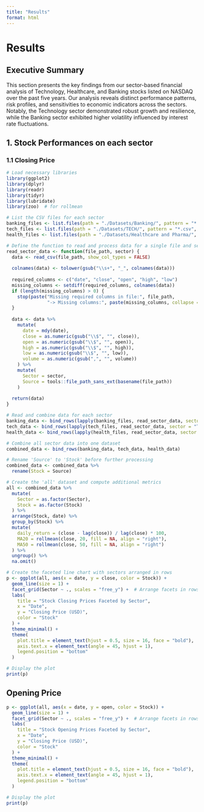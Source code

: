 ```yaml
---
title: "Results"
format: html
---
```


# Results

## Executive Summary

This section presents the key findings from our sector-based financial analysis of Technology, Healthcare, and Banking stocks listed on NASDAQ over the past five years. Our analysis reveals distinct performance patterns, risk profiles, and sensitivities to economic indicators across the sectors. Notably, the Technology sector demonstrated robust growth and resilience, while the Banking sector exhibited higher volatility influenced by interest rate fluctuations.

## 1. Stock Performances on each sector

### 1.1 Closing Price

```r
# Load necessary libraries
library(ggplot2)
library(dplyr)
library(readr)
library(tidyr)
library(lubridate)
library(zoo)  # for rollmean

# List the CSV files for each sector
banking_files <- list.files(path = "./Datasets/Banking/", pattern = "*.csv", full.names = TRUE)
tech_files <- list.files(path = "./Datasets/TECH/", pattern = "*.csv", full.names = TRUE)
health_files <- list.files(path = "./Datasets/Healthcare and Pharma/", pattern = "*.csv", full.names = TRUE)

# Define the function to read and process data for a single file and sector
read_sector_data <- function(file_path, sector) {
  data <- read_csv(file_path, show_col_types = FALSE)  
  
  colnames(data) <- tolower(gsub("\\s+", "_", colnames(data)))  
  
  required_columns <- c("date", "close", "open", "high", "low")
  missing_columns <- setdiff(required_columns, colnames(data))
  if (length(missing_columns) > 0) {
    stop(paste("Missing required columns in file:", file_path, 
               "-> Missing columns:", paste(missing_columns, collapse = ", ")))
  }
  
  data <- data %>%
    mutate(
      date = mdy(date),  
      close = as.numeric(gsub("\\$", "", close)),  
      open = as.numeric(gsub("\\$", "", open)),
      high = as.numeric(gsub("\\$", "", high)),
      low = as.numeric(gsub("\\$", "", low)),
      volume = as.numeric(gsub(",", "", volume))  
    ) %>%
    mutate(
      Sector = sector,
      Source = tools::file_path_sans_ext(basename(file_path))
    )
  
  return(data)
}

# Read and combine data for each sector
banking_data <- bind_rows(lapply(banking_files, read_sector_data, sector = "Banking"))
tech_data <- bind_rows(lapply(tech_files, read_sector_data, sector = "Technology"))
health_data <- bind_rows(lapply(health_files, read_sector_data, sector = "Healthcare"))

# Combine all sector data into one dataset
combined_data <- bind_rows(banking_data, tech_data, health_data)

# Rename 'Source' to 'Stock' before further processing
combined_data <- combined_data %>%
  rename(Stock = Source)

# Create the 'all' dataset and compute additional metrics
all <- combined_data %>%
  mutate(
    Sector = as.factor(Sector),
    Stock = as.factor(Stock)
  ) %>%
  arrange(Stock, date) %>%
  group_by(Stock) %>%
  mutate(
    daily_return = (close - lag(close)) / lag(close) * 100,
    MA20 = rollmean(close, 20, fill = NA, align = "right"),
    MA50 = rollmean(close, 50, fill = NA, align = "right")
  ) %>%
  ungroup() %>%
  na.omit()

# Create the faceted line chart with sectors arranged in rows
p <- ggplot(all, aes(x = date, y = close, color = Stock)) +
  geom_line(size = 1) +
  facet_grid(Sector ~ ., scales = "free_y") +  # Arrange facets in rows
  labs(
    title = "Stock Closing Prices Faceted by Sector",
    x = "Date",
    y = "Closing Price (USD)",
    color = "Stock"
  ) +
  theme_minimal() +
  theme(
    plot.title = element_text(hjust = 0.5, size = 16, face = "bold"),
    axis.text.x = element_text(angle = 45, hjust = 1),
    legend.position = "bottom"
  )

# Display the plot
print(p)

```

## Opening Price

```r
p <- ggplot(all, aes(x = date, y = open, color = Stock)) +
  geom_line(size = 1) +
  facet_grid(Sector ~ ., scales = "free_y") +  # Arrange facets in rows
  labs(
    title = "Stock Opening Prices Faceted by Sector",
    x = "Date",
    y = "Closing Price (USD)",
    color = "Stock"
  ) +
  theme_minimal() +
  theme(
    plot.title = element_text(hjust = 0.5, size = 16, face = "bold"),
    axis.text.x = element_text(angle = 45, hjust = 1),
    legend.position = "bottom"
  )

# Display the plot
print(p)

```
